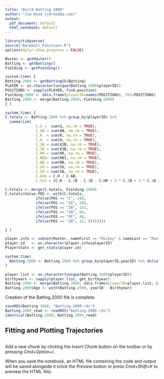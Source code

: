 ```yaml
---
title: "Build Batting 2000"
author: "Jim Reed (jdreed@q.com)"
output:
  pdf_document: default
  html_notebook: default
---
```



```r
library(tidyverse)
source("Baseball_Functions.R")
options(dplyr.show_progress = FALSE)
```

```r
Master <- getMaster()
Batting <- getBatting()
Fielding <- getFielding()
```



```r
system.time( {
Batting.2000 <- getBatting2k(Batting)
PLAYER <- as.character(unique(Batting.2000$playerID))
POSITIONS <- sapply(PLAYER, find.position)
Fielding.2000 <- data.frame(playerID=names(POSITIONS), POS=POSITIONS)
Batting.2000 <- merge(Batting.2000, Fielding.2000) 
} )
```
```r
system.time( {
C.totals <- Batting.2000 %>% group_by(playerID) %>% 
  summarize( 
              C.G =  sum(G, na.rm = TRUE),
              C.AB = sum(AB, na.rm = TRUE),
              C.R  = sum(R, na.rm = TRUE),
              C.H  = sum(H, na.rm = TRUE),
              C.2B = sum(X2B, na.rm = TRUE),
              C.3B = sum(X3B, na.rm = TRUE),
              C.HR = sum(HR, na.rm = TRUE),
              C.RBI= sum(RBI, na.rm = TRUE),                
              C.BB = sum(BB, na.rm = TRUE),
              C.SO = sum(SO, na.rm = TRUE),
              C.SB = sum(SB, na.rm = TRUE),
              C.AVG = C.H / C.AB,
              C.SLG = (C.H - C.2B - C.3B - C.HR + 2 * C.2B + 3 * C.3B + 4 * C.HR) / C.AB)

C.totals <- merge(C.totals, Fielding.2000)
C.totals$Value.POS <- with(C.totals,
              ifelse(POS == "C", 240,
              ifelse(POS == "SS", 168,
              ifelse(POS == "2B", 132,
              ifelse(POS == "3B", 84,
              ifelse(POS == "OF", 48,
              ifelse(POS == "1B", 12, 0)))))))

} )
```

```r
player.info <- subset(Master, nameFirst == "Mickey" & nameLast == "Mantle")
player.id   <- as.character(player.info$playerID)
PlayerStats <- get_stats(player.id)
```
```r
system.time(
  Batting.2000 <- Batting.2000 %>% group_by(playerID,yearID) %>% do(collapse.stint(.)) 
)
```





```r
player.list <- as.character(unique(Batting.2000$playerID))
birthyears <- sapply(player.list, get_birthyear)
Batting.2000 <- merge(Batting.2000, data.frame(playerID=player.list, Birthyear=birthyears))
Batting.2000$Age <- with(Batting.2000, yearID - Birthyear)
```

Creation of the Batting.2000 file is complete.

```r

saveRDS(Batting.2000, "Batting.2000.rds")
Batting.2000_read <- readRDS("Batting.2000.rds")
identical(Batting.2000, Batting.2000_read)

```
## Fitting and Plotting Trajectories

```r

```





Add a new chunk by clicking the *Insert Chunk* button on the toolbar or by pressing *Cmd+Option+I*.

When you save the notebook, an HTML file containing the code and output will be saved alongside it (click the *Preview* button or press *Cmd+Shift+K* to preview the HTML file).
